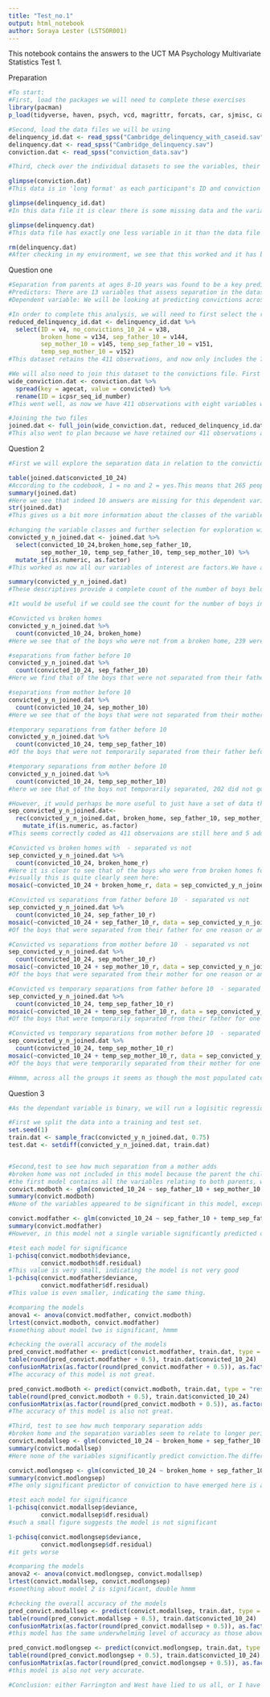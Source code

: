 ```yaml
---
title: "Test_no.1"
output: html_notebook
author: Soraya Lester (LSTSOR001)
---
```


This notebook contains the answers to the UCT MA Psychology Multivariate Statistics Test 1.

Preparation
```r
#To start:
#First, load the packages we will need to complete these exercises
library(pacman)
p_load(tidyverse, haven, psych, vcd, magrittr, forcats, car, sjmisc, caret, lmtest)

#Second, load the data files we will be using
delinquency_id.dat <- read_spss("Cambridge_delinquency_with_caseid.sav")
delinquency.dat <- read_spss("Cambridge_delinquency.sav")
conviction.dat <- read_spss("conviction_data.sav")

#Third, check over the individual datasets to see the variables, their classes and general structure

glimpse(conviction.dat)
#This data is in 'long format' as each participant's ID and conviction information is repeated length-ways a number of times for each age category in the data. There are seven distinct age categories, representing variables 5-11 in the codebook.

glimpse(delinquency_id.dat)
#In this data file it is clear there is some missing data and the variable names are not very understandable. This data is in 'wide format'.This dataset has 411 observations which is the same as the sample size mentioned in the documents, and 871 variables- which is 9 short of the full set mentioned in the codebook. However if one takes into account the seven age categories above, then it is only missing two from the full set mentioned in the codebook and these seem insignificant. It also includes an identification number.

glimpse(delinquency.dat)
#This data file has exactly one less variable in it than the data file with participant ID's. Based on a quick look at the data, it looks like the missing variable is V4, the ICPSR sequence ID number. The ID variable is likely to be quite useful for combining this data file with the conviction data file. Therefore, we will remove this data file from our environment as it unnecessarily duplicates information.

rm(delinquency.dat)
#After checking in my environment, we see that this worked and it has been removed.
```

Question one
```r
#Separation from parents at ages 8-10 years was found to be a key predictor of later offending (Farrington, 2001). However, the relationship between seperation and offending was not expanded on in great depth in the provided readings, despite there being a number of variables measuring this predictor in the data set. Therefore, this set of analyses intends to explore the relationship between the seperation from a parent and later offending in greater depth. 
#Predictors: There are 13 variables that assess separation in the dataset. Six variables focus on seperation up to the age of 5 years. Seven variables focus on separations occuring up to age 10. The variables also seem to distinguish between separation from a mother, father or either parent. Lastly, the variables also seem to distinguish between the length of separation; being permanent,lasting for a long time or temporary. We will only use the variables that specify separation occurring before age 10 as these variables should take into account any separations occurring up to age 5 anyway. Additionally, as separation was only measured at two points in time, the above-mentioned relationship seems to refer to separation up to 10 years of age specifically. Also, we already know a relationship exists between separation from parents and offending, so we will exclude all variables from our analysis that specify only that the child was separated from a parent. In other words, only variables that specifically add more information by stating whether the parent was a mother or father will be included in our data set for exploration. These variables should allow us to explore the nature of separation and it's relationship with offending quite well as they take into account who the child was separated from and the length of time they were separated for, as well as the reasons for the separation. Therefore, the predictors we are interested in include variables: 134, 144, 145, 151, 152.
#Dependent variable: We will be looking at predicting convictions across ages 10-24 years.This period takes into account juvenile offending and adult offending. As we are  interested in whether any convictions can be predicted, variable no. 11 seems appropriate for these analyses.

#In order to complete this analysis, we will need to first select the relevant variables from the originial data file to make a more manageable dataset.We will also rename them so they make more sense.
reduced_delinquency_id.dat <- delinquency_id.dat %>% 
  select(ID = v4, no_convictions_10_24 = v38, 
         broken_home = v134, sep_father_10 = v144, 
         sep_mother_10 = v145, temp_sep_father_10 = v151, 
         temp_sep_mother_10 = v152)
#This dataset retains the 411 observations, and now only includes the 7 variables of interest.

#We will also need to join this dataset to the convictions file. First we need to convert the convictions data file to a length-ways data file, and ensure the joining variable is named the same.
wide_conviction.dat <- conviction.dat %>% 
  spread(key = agecat, value = convicted) %>% 
  rename(ID = icpsr_seq_id_number)
#This went well, as now we have 411 observations with eight variables which is what we expected. 

#Joining the two files
joined.dat <- full_join(wide_conviction.dat, reduced_delinquency_id.dat, by = "ID")
#This also went to plan because we have retained our 411 observations and have 14 variables now. Additionally, all our variable names make sense.This dataset shall be carried forward and used in analysis.
```

Question 2
```r
#First we will explore the separation data in relation to the conviction data across ages 10-24.

table(joined.dat$convicted_10_24)
#According to the codebook, 1 = no and 2 = yes.This means that 265 people over 14 years (from when they were 10 years old to 24 years old) were not convicted of a criminal offence, while 136 were.However, this only adds to 401.
summary(joined.dat)
#Here we see that indeed 10 answers are missing for this dependent variable, but that there were only two coding options - making this dependent variable suitable for use in a logistic regression.
str(joined.dat)
#This gives us a bit more information about the classes of the variables. Convicted from 10-24 is coded as a numeric variable when it is a categorical variable, so this will need to change. It looks like we will also need to change all our predictors in the same way.

#changing the variable classes and further selection for exploration with this dependent variable
convicted_y_n_joined.dat <- joined.dat %>% 
  select(convicted_10_24,broken_home,sep_father_10, 
         sep_mother_10, temp_sep_father_10, temp_sep_mother_10) %>% 
  mutate_if(is.numeric, as.factor)
#This worked as now all our variables of interest are factors.We have also reduced our dataset again strictly to just those variables of interest.

summary(convicted_y_n_joined.dat)
#These descriptives provide a complete count of the number of boys belonging to each category for each variable. Across all the counts we can see that majority of the boys (around 300) were coded 1 for each type of separation - indicating that most of the sample was not separated from a parent, no matter the type of separation considered.

#It would be useful if we could see the count for the number of boys in each category for each type of separation, by their offending outcome.

#Convicted vs broken homes
convicted_y_n_joined.dat %>% 
  count(convicted_10_24, broken_home) 
#Here we see that of the boys who were not from a broken home, 239 were not convicted, but 115 who were. Of the boys who were from a broken home but only due to death, 11 were not convicted and a similarly small number of 5 were. Of the boys who were from a broken home for other reasons, almost identical numbers were and were not convicted. 

#separations from father before 10
convicted_y_n_joined.dat %>% 
  count(convicted_10_24, sep_father_10) 
#Here we find that of the boys that were not separated from their father before turning 10, 180 were not convicted, but 73 were. Of the boys that were separated from their father due to a hospital visit or death, 44 were not later convicted, but 21 were. Of the boys that were separated from their father for other reasons, similar numbers of boys were and were not convicted.

#separations from mother before 10
convicted_y_n_joined.dat %>% 
  count(convicted_10_24, sep_mother_10) 
#Here we see that of the boys that were not separated from their mother before turning 10, 201 were not later convicted, and only 86 were. Of those that were separated due to death or a hospital stay, 45 did not go on to be convicted where are 28 did. Of the boys that were separated for other reasons, again very similar numbers went on to not get convicted and get convicted. 

#temporary separations from father before 10
convicted_y_n_joined.dat %>% 
  count(convicted_10_24, temp_sep_father_10)
#Of the boys that were not temporarily separated from their father before 10 years of age, 195 did not get convicted, but 78 did. of Those that were temporarily separated due to a hospital stay, 28 did not get later convicted but 22 did. Of those that were temporarily separated for other reasons, 32 did not get convicted but 22 did - the biggest difference so far for this category.

#temporary separations from mother before 10
convicted_y_n_joined.dat %>% 
  count(convicted_10_24, temp_sep_mother_10)
#here we see that of the boys not temporarily separated, 202 did not go on to get convicted while 92 did. Of those that were separated for a short time due to a hospital stay, 45 did not go on to get convicted but 26 did. Exactly the same number of boys who got temporarily separated for other reasons did and didn't become convicts.

#However, it would perhaps be more useful to just have a set of data that compares seperated vs not separated, instead of by separation being split by reasons. 
sep_convicted_y_n_joined.dat<- 
  rec(convicted_y_n_joined.dat, broken_home, sep_father_10, sep_mother_10, temp_sep_father_10, temp_sep_mother_10, rec = "1=1; 2=2; 3=2", append =  T) %>% 
    mutate_if(is.numeric, as.factor)
#This seems correctly coded as 411 observaions are still here and 5 additional recoded variables.Briefly scanning over it looks like all 3's have now become 2's as well. yay! SO let's try again to spot a trend.

#Convicted vs broken homes with  - separated vs not
sep_convicted_y_n_joined.dat %>% 
  count(convicted_10_24, broken_home_r) 
#Here it is clear to see that of the boys who were from broken homes for one reason or another, almost the same number did and didn't go on to later get convicted, with marginally more going on to not get a conviction.
#visually this is quite clearly seen here:
mosaic(~convicted_10_24 + broken_home_r, data = sep_convicted_y_n_joined.dat)

#Convicted vs separations from father before 10  - separated vs not
sep_convicted_y_n_joined.dat %>% 
  count(convicted_10_24, sep_father_10_r) 
mosaic(~convicted_10_24 + sep_father_10_r, data = sep_convicted_y_n_joined.dat)
#Of the boys that were separated from their father for one reason or another, quite a few more didn't go on to convict than those who did.

#Convicted vs separations from mother before 10  - separated vs not
sep_convicted_y_n_joined.dat %>% 
  count(convicted_10_24, sep_mother_10_r) 
mosaic(~convicted_10_24 + sep_mother_10_r, data = sep_convicted_y_n_joined.dat)
#Of the boys that were separated from their mother for one reason or another, again quite a few more did not go on to convict than those that did.

#Convicted vs temporary separations from father before 10  - separated vs not
sep_convicted_y_n_joined.dat %>% 
  count(convicted_10_24, temp_sep_father_10_r) 
mosaic(~convicted_10_24 + temp_sep_father_10_r, data = sep_convicted_y_n_joined.dat)
#Of the boys that were temporarily separated from their father for one reason or another, again, more didn't go on to convict than those that did.

#Convicted vs temporary separations from mother before 10  - separated vs not
sep_convicted_y_n_joined.dat %>% 
  count(convicted_10_24, temp_sep_mother_10_r)
mosaic(~convicted_10_24 + temp_sep_mother_10_r, data = sep_convicted_y_n_joined.dat)
#Of the boys that were temporarily separated from their mother for one reason or another,quite a few more seemed to go on not to be convicted than those that did.

#Hmmm, across all the groups it seems as though the most populated category always included boys who were not separated from a parent and not convicted. When comparing across all the types of separation, of the boys that were separated more did not go on to get convictions than those who did.The smallest difference between boys who were separated and convicted or not convicted, occurred for those from broken homes. Gender seems to be related in some way as for boys that were separated, there were more boys that did and didn't get convicted when they were seperated from their father. There also seemed to be some indication of a relationship with the length of time they were separated for, as more boys were both convicted and not convicted when they were separated for longer from a parent. In both instances of being separated from a mother, being separated as a result of death or a hospital visit was associated with more convictions and non convictions, than being separated as a result of other reasons. However, in the instance children were separated from their fathers, more convictions were noted for when separation resulted from other reasons.Therefore, parental reason for separation seemed to be related to conviction.There was a small difference in the number of convictions for longer vs temporary separation. 
```

Question 3
```r
#As the dependant variable is binary, we will run a logisitic regression. Additionally, as we suspest the reason related to a parent's absence may be important to consider we will work with the data that includes this detail.

#First we split the data into a training and test set.
set.seed(1)
train.dat <- sample_frac(convicted_y_n_joined.dat, 0.75)
test.dat <- setdiff(convicted_y_n_joined.dat, train.dat)


#Second,test to see how much separation from a mother adds
#broken home was not included in this model because the parent the child was separated from was not specified, additionally it had the potential to be both parents.
#the first model contains all the variables relating to both parents, while the second includes only the variables related to the father.
convict.modboth <- glm(convicted_10_24 ~ sep_father_10 + sep_mother_10 + temp_sep_father_10 + temp_sep_mother_10, family = "binomial", data = train.dat)
summary(convict.modboth)
#None of the variables appeared to be significant in this model, except temporary separation from a father for other reasons. There is only a small difference between null deviance and the residual deviance, suggesting our model is not doing much better than the null model. 

convict.modfather <- glm(convicted_10_24 ~ sep_father_10 + temp_sep_father_10, family = "binomial", data = train.dat)
summary(convict.modfather)
#However, in this model not a single variable significantly predicted offending.The difference between the null deviance and the residual deviance is even smaller here, suggesting this model is the worse of the two.

#test each model for significance
1-pchisq(convict.modboth$deviance,
         convict.modboth$df.residual)  
#This value is very small, indicating the model is not very good
1-pchisq(convict.modfather$deviance,
         convict.modfather$df.residual) 
#This value is even smaller, indicating the same thing.

#comparing the models
anova1 <- anova(convict.modfather, convict.modboth)
lrtest(convict.modboth, convict.modfather)
#something about model two is significant, hmmm

#checking the overall accuracy of the models
pred_convict.modfather <- predict(convict.modfather, train.dat, type = "response")
table(round(pred_convict.modfather + 0.5), train.dat$convicted_10_24)
confusionMatrix(as.factor(round(pred_convict.modfather + 0.5)), as.factor(train.dat$convicted_10_24))
#The accuracy of this model is not great.

pred_convict.modboth <- predict(convict.modboth, train.dat, type = "response")
table(round(pred_convict.modboth + 0.5), train.dat$convicted_10_24)
confusionMatrix(as.factor(round(pred_convict.modboth + 0.5)), as.factor(train.dat$convicted_10_24))
#The accuracy of this model is also not great.

#Third, test to see how much temporary separation adds
#broken home and the separation variables seem to relate to longer periods of separation than temporary separation variables.
convict.modallsep <- glm(convicted_10_24 ~ broken_home + sep_father_10 + sep_mother_10 + temp_sep_father_10 + temp_sep_mother_10, family = "binomial", data = train.dat)
summary(convict.modallsep)
#Here none of the variables significantly predict conviction.The difference between the null deviance and residual deviance is again really quite small, suggesting we have another crummy model.

convict.modlongsep <- glm(convicted_10_24 ~ broken_home + sep_father_10 + sep_mother_10, family = "binomial", data = train.dat)
summary(convict.modlongsep)
#The only significant predictor of conviction to have emerged here is again separation from a father for another reason. But the difference between the null deviance and residual deviance is even smaller.

#test each model for significance
1-pchisq(convict.modallsep$deviance,
         convict.modallsep$df.residual) 
#such a small figure suggests the model is not significant

1-pchisq(convict.modlongsep$deviance,
         convict.modlongsep$df.residual) 
#it gets worse

#comparing the models
anova2 <- anova(convict.modlongsep, convict.modallsep)
lrtest(convict.modallsep, convict.modlongsep)
#something about model 2 is significant, double hmmm

#checking the overall accuracy of the models
pred_convict.modallsep <- predict(convict.modallsep, train.dat, type = "response")
table(round(pred_convict.modallsep + 0.5), train.dat$convicted_10_24)
confusionMatrix(as.factor(round(pred_convict.modallsep + 0.5)), as.factor(train.dat$convicted_10_24))
#this model has the same underwhelming level of accuracy as those above

pred_convict.modlongsep <- predict(convict.modlongsep, train.dat, type = "response")
table(round(pred_convict.modlongsep + 0.5), train.dat$convicted_10_24)
confusionMatrix(as.factor(round(pred_convict.modlongsep + 0.5)), as.factor(train.dat$convicted_10_24))
#this model is also not very accurate. 

#Conclusion: either Farrington and West have lied to us all, or I have done a poor job at modelling 
```


